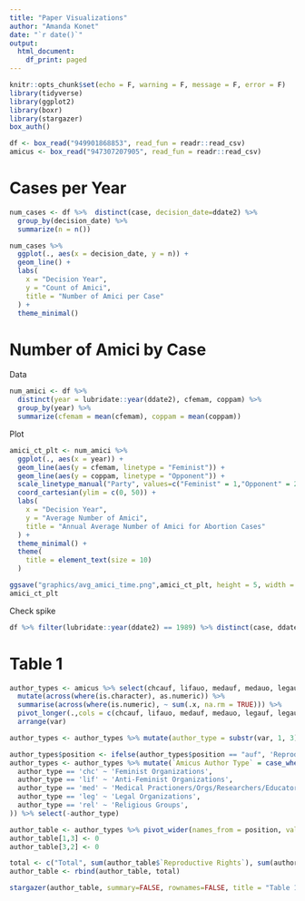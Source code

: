 ```yaml
---
title: "Paper Visualizations"
author: "Amanda Konet"
date: "`r date()`"
output:
  html_document:
    df_print: paged
---
```


```r
knitr::opts_chunk$set(echo = F, warning = F, message = F, error = F)
library(tidyverse)
library(ggplot2)
library(boxr)
library(stargazer)
box_auth()

df <- box_read("949901868853", read_fun = readr::read_csv)
amicus <- box_read("947307207905", read_fun = readr::read_csv)
```


# Cases per Year


```r
num_cases <- df %>%  distinct(case, decision_date=ddate2) %>% 
  group_by(decision_date) %>% 
  summarize(n = n())

num_cases %>% 
  ggplot(., aes(x = decision_date, y = n)) +
  geom_line() + 
  labs(
    x = "Decision Year",
    y = "Count of Amici",
    title = "Number of Amici per Case"
  ) +
  theme_minimal()
```


# Number of Amici by Case

Data

```r
num_amici <- df %>% 
  distinct(year = lubridate::year(ddate2), cfemam, coppam) %>% 
  group_by(year) %>% 
  summarize(cfemam = mean(cfemam), coppam = mean(coppam))
```

Plot

```r
amici_ct_plt <- num_amici %>% 
  ggplot(., aes(x = year)) +
  geom_line(aes(y = cfemam, linetype = "Feminist")) + 
  geom_line(aes(y = coppam, linetype = "Opponent")) + 
  scale_linetype_manual("Party", values=c("Feminist" = 1,"Opponent" = 2)) + 
  coord_cartesian(ylim = c(0, 50)) +
  labs(
    x = "Decision Year",
    y = "Average Number of Amici",
    title = "Annual Average Number of Amici for Abortion Cases"
  ) + 
  theme_minimal() +
  theme(
    title = element_text(size = 10)
  )

ggsave("graphics/avg_amici_time.png",amici_ct_plt, height = 5, width = 8)
amici_ct_plt
```
Check spike
```r
df %>% filter(lubridate::year(ddate2) == 1989) %>% distinct(case, ddate2, cfemam, coppam)
```

# Table 1

```r
author_types <- amicus %>% select(chcauf, lifauo, medauf, medauo, legauf, legauo, relauf, relauo) %>%
  mutate(across(where(is.character), as.numeric)) %>%
  summarise(across(where(is.numeric), ~ sum(.x, na.rm = TRUE))) %>%
  pivot_longer(.,cols = c(chcauf, lifauo, medauf, medauo, legauf, legauo, relauf, relauo), names_to = "var", values_to = "ct") %>%
  arrange(var)

author_types <- author_types %>% mutate(author_type = substr(var, 1, 3), position = substr(var, 4, 6)) %>% select(-var)

author_types$position <- ifelse(author_types$position == "auf", 'Reproductive Rights', 'Antiabortion')
author_types <- author_types %>% mutate(`Amicus Author Type` = case_when(
  author_type == 'chc' ~ 'Feminist Organizations',
  author_type == 'lif' ~ 'Anti-Feminist Organizations',
  author_type == 'med' ~ 'Medical Practioners/Orgs/Researchers/Educators',
  author_type == 'leg' ~ 'Legal Organizations',
  author_type == 'rel' ~ 'Religious Groups',
)) %>% select(-author_type)

author_table <- author_types %>% pivot_wider(names_from = position, values_from = ct)
author_table[1,3] <- 0
author_table[3,2] <- 0

total <- c("Total", sum(author_table$`Reproductive Rights`), sum(author_table$`Antiabortion`))
author_table <- rbind(author_table, total)

stargazer(author_table, summary=FALSE, rownames=FALSE, title = "Table 1.  Total Number of Amicus Briefs by Amicus Type in the Supreme Court Abortion Cases", notes = "a. Legal cases can have more than one amicus type filed in a case (e.g., differing groups of feminist organizations can file more than one brief in a case).  Also, the same organizations file briefs in multiple cases.", header=FALSE, type = 'html', notes.align = 'l')
```




